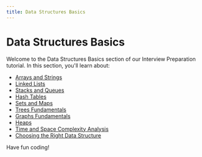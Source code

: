 ```yaml
---
title: Data Structures Basics
---
```


# Data Structures Basics

Welcome to the Data Structures Basics section of our Interview Preparation tutorial. In this section, you'll learn about:

- [Arrays and Strings](./0-arrays-and-strings.mdx)
- [Linked Lists](./1-linked-lists.mdx)
- [Stacks and Queues](./2-stacks-and-queues.mdx)
- [Hash Tables](./3-hash-tables.mdx)
- [Sets and Maps](./4-sets-and-maps.mdx)
- [Trees Fundamentals](./5-trees-fundamentals.mdx)
- [Graphs Fundamentals](./6-graphs-fundamentals.mdx)
- [Heaps](./7-heaps.mdx)
- [Time and Space Complexity Analysis](./8-time-and-space-complexity-analysis.mdx)
- [Choosing the Right Data Structure](./9-choosing-the-right-data-structure.mdx)

Have fun coding!